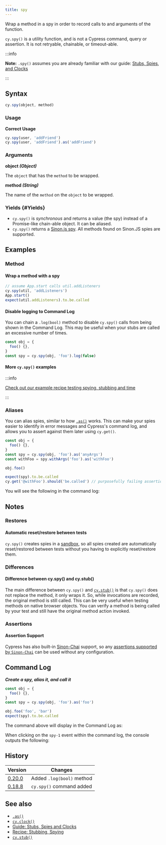 ```yaml
---
title: spy
---
```


Wrap a method in a spy in order to record calls to and arguments of the
function.

`cy.spy()` is a utility function, and is not a Cypress command, query or
assertion. It is not retryable, chainable, or timeout-able.

:::info

**Note:** `.spy()` assumes you are already familiar with our guide:
[Stubs, Spies, and Clocks](/guides/guides/stubs-spies-and-clocks)

:::

## Syntax

```javascript
cy.spy(object, method)
```

### Usage

<Icon name="check-circle" color="green" /> **Correct Usage**

```javascript
cy.spy(user, 'addFriend')
cy.spy(user, 'addFriend').as('addFriend')
```

### Arguments

<Icon name="angle-right" /> **object _(Object)_**

The `object` that has the `method` to be wrapped.

<Icon name="angle-right" /> **method _(String)_**

The name of the `method` on the `object` to be wrapped.

### Yields [<Icon name="question-circle"/>](/guides/core-concepts/introduction-to-cypress#Subject-Management) {#Yields}

- `cy.spy()` is _synchronous_ and returns a value (the spy) instead of a
  Promise-like chain-able object. It can be aliased.
- `cy.spy()` returns a
  [Sinon.js spy](https://sinonjs.org/releases/v8/spies/). All methods found
  on Sinon.JS spies are supported.

## Examples

### Method

#### Wrap a method with a spy

```javascript
// assume App.start calls util.addListeners
cy.spy(util, 'addListeners')
App.start()
expect(util.addListeners).to.be.called
```

#### Disable logging to Command Log

You can chain a `.log(bool)` method to disable `cy.spy()` calls from being
shown in the Command Log. This may be useful when your stubs are called an
excessive number of times.

```javascript
const obj = {
  foo() {},
}
const spy = cy.spy(obj, 'foo').log(false)
```

#### More `cy.spy()` examples

:::info

[Check out our example recipe testing spying, stubbing and time](/examples/recipes#Stubbing-and-spying)

:::

### Aliases

You can alias spies, similar to how [`.as()`](/api/commands/as) works. This can
make your spies easier to identify in error messages and Cypress's command log,
and allows you to assert against them later using `cy.get()`.

```javascript
const obj = {
  foo() {},
}
const spy = cy.spy(obj, 'foo').as('anyArgs')
const withFoo = spy.withArgs('foo').as('withFoo')

obj.foo()

expect(spy).to.be.called
cy.get('@withFoo').should('be.called') // purposefully failing assertion
```

You will see the following in the command log:

<DocsImage
  src="/img/api/spy/using-spy-with-alias.png"
  alt="spies with aliases"
/>

## Notes

### Restores

#### Automatic reset/restore between tests

`cy.spy()` creates spies in a
[sandbox](https://sinonjs.org/releases/v8/sandbox/), so all spies created
are automatically reset/restored between tests without you having to explicitly
reset/restore them.

### Differences

#### Difference between cy.spy() and cy.stub()

The main difference between `cy.spy()` and [`cy.stub()`](/api/commands/stub) is
that `cy.spy()` does not replace the method, it only wraps it. So, while
invocations are recorded, the original method is still called. This can be very
useful when testing methods on native browser objects. You can verify a method
is being called by your test and still have the original method action invoked.

### Assertions

#### Assertion Support

Cypress has also built-in
[Sinon-Chai](/guides/references/bundled-libraries#Sinon-Chai) support, so any
[assertions supported by `Sinon-Chai`](/api/assertions#Sinon-Chai)
can be used without any configuration.

## Command Log

**_Create a spy, alias it, and call it_**

```javascript
const obj = {
  foo() {},
}
const spy = cy.spy(obj, 'foo').as('foo')

obj.foo('foo', 'bar')
expect(spy).to.be.called
```

The command above will display in the Command Log as:

<DocsImage
  src="/img/api/spy/spying-shows-any-aliases-and-also-any-assertions-made.png"
  alt="Command Log spy"
/>

When clicking on the `spy-1` event within the command log, the console outputs
the following:

<DocsImage
  src="/img/api/spy/console-shows-spy-arguments-calls-and-the-object-being-spied.png"
  alt="Console Log spy"
/>

## History

| Version                                       | Changes                   |
| --------------------------------------------- | ------------------------- |
| [0.20.0](/guides/references/changelog#0-20-0) | Added `.log(bool)` method |
| [0.18.8](/guides/references/changelog#0-18-8) | `cy.spy()` command added  |

## See also

- [`.as()`](/api/commands/as)
- [`cy.clock()`](/api/commands/clock)
- [Guide: Stubs, Spies and Clocks](/guides/guides/stubs-spies-and-clocks)
- [Recipe: Stubbing, Spying](/examples/recipes#Stubbing-and-spying)
- [`cy.stub()`](/api/commands/stub)
